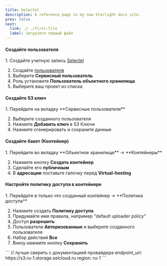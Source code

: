```yaml
---
title: Selectel
description: A reference page in my new Starlight docs site.
prev: false
next:
  link: ./../first-file
  label: Загрузите первый файл
---
```



#### Создайте пользователя

<Steps>
1. Создайте учетную запись <a href="https://my.selectel.ru/profile/users_management/users?type=panel" target="blank">Selectel</a>

2. Создайте <a href="https://my.selectel.ru/profile/users_management/users?type=service" target="blank">пользователя</a>
3. Выберите **Сервисный пользователь**
4. Роль установите **Пользователь объектного хранилища**
5. Выберите ваш проект из списка
</Steps>

#### Создайте S3 ключ

<Steps>
1. Перейдите на вкладку **Сервисные пользователи**

2. Выберите созданного пользователя
3. Нажмите **Добавить ключ** в S3 Ключи
4. Нажмите сгенерировать и сохраните данные
</Steps>

#### Создайте бакет (Контейнер)

<Steps>
1. Перейдите во вкладку **Объектное хранилище** -> **Контейнеры**

2. Нажмите кнопку **Создать контейнер**
3. Сделайте его **публичным**
4. В **адресации** поставьте галочку перед **Virtual-hosting**
</Steps>

#### Настройте политику доступа в контейнере

<Steps>
1. Перейдите в только что созданный контейнер -> **Политика доступа**

2. Нажмите создать **Политику доступа**
3. Придумайте имя правила, например "default uploader policy"
4. Доступ **разрешить**
5. Пользователи **Авторизованные** и выберите созданного пользователя
6. Набор действий **Все**
7. Внизу нажмите кнопку **Сохранить**
</Steps>

<Aside title="File endpoint и Region">
  ```
  // лучше сверить с документацией провайдера
  endpoint_url: https://s3.ru-1.storage.selcloud.ru
  region: ru-1
  ```
</Aside>


